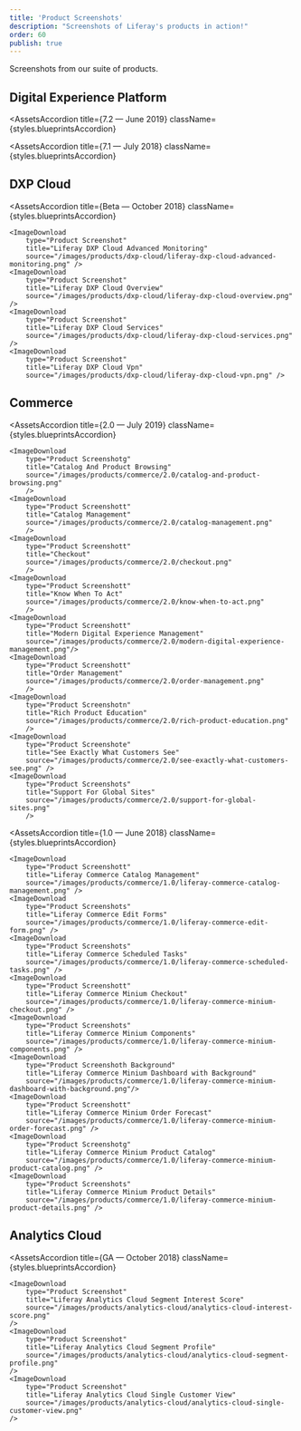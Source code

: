 ```yaml
---
title: 'Product Screenshots'
description: "Screenshots of Liferay's products in action!"
order: 60
publish: true
---
```



Screenshots from our suite of products.

## Digital Experience Platform
<AssetsAccordion
	title={<Heading level={3}>7.2 — June 2019</Heading>}
	className={styles.blueprintsAccordion}
>
<ImageDownload 
    type="Product Screenshot" 
    title="Collaboration Social Blogs" 
    source="/images/products/dxp/7.2/collaboration_social_blogs.png" 
    />
<ImageDownload 
    type="Product Screenshot" 
    title="Collaboration Social Message Boards" 
    source="/images/products/dxp/7.2/collaboration_social_message_boards.png" 
    />
<ImageDownload 
    type="Product Screenshot" 
    title="Connected Experiences Travel Blog" 
    source="/images/products/dxp/7.2/connected_experiences_travel_blog.jpg" 
    />
<ImageDownload 
    type="Product Screenshot" 
    title="Connected Systems Site Administration" 
    source="/images/products/dxp/7.2/connected_systems_site_administration.png" 
    />
<ImageDownload 
    type="Product Screenshot" 
    title="Content Management Content Sets" 
    source="/images/products/dxp/7.2/content_management_content_sets.png" 
    />
<ImageDownload 
    type="Product Screenshot" 
    title="Content Management Enterprise Dam" 
    source="/images/products/dxp/7.2/content_management_enterprise_DAM.png" 
    />
<ImageDownload 
    type="Product Screenshot" 
    title="Content Management Structured Content" 
    source="/images/products/dxp/7.2/content_management_structured_content.png" 
    />
<ImageDownload 
    type="Product Screenshot" 
    title="Experience Management Fragments" 
    source="/images/products/dxp/7.2/experience_management_fragments.png" 
    />
<ImageDownload 
    type="Product Screenshot" 
    title="Forms Data Provider" 
    source="/images/products/dxp/7.2/forms_data_provider.png" 
    />
<ImageDownload 
    type="Product Screenshot" 
    title="Forms Forms Structure" 
    source="/images/products/dxp/7.2/forms_forms_structure.png" 
    />
<ImageDownload 
    type="Product Screenshot" 
    title="Forms Multi Language Support" 
    source="/images/products/dxp/7.2/forms_multi_language_support.png" 
    />
<ImageDownload 
    type="Product Screenshot" 
    title="Forms Workflow" 
    source="/images/products/dxp/7.2/forms_workflow.png" 
    />
<ImageDownload 
    type="Product Screenshot" 
    title="Identity Management Personal Data Erasure" 
    source="/images/products/dxp/7.2/identity_management_personal_data_erasure.png" 
    />
<ImageDownload 
    type="Product Screenshot" 
    title="Identity Management Service Access Policies" 
    source="/images/products/dxp/7.2/identity_management_service_access_policies.png" 
    />
<ImageDownload 
    type="Product Screenshot" 
    title="Identity Management Site Roles" 
    source="/images/products/dxp/7.2/identity_management_site_roles.png" 
    />
<ImageDownload 
    type="Product Screenshot" 
    title="Personalize Experiences Travel Blog Site" 
    source="/images/products/dxp/7.2/personalize_experiences_travel_blog_site.jpg" 
    />
<ImageDownload 
    type="Product Screenshot" 
    title="Personalize Experiences Travel Blog Site 2" 
    source="/images/products/dxp/7.2/personalize_experiences_travel_blog_site_2.jpg" 
    />
<ImageDownload 
    type="Product Screenshot" 
    title="Platform Services Custom Fields" 
    source="/images/products/dxp/7.2/platform_services_custom_fields.png" 
    />
<ImageDownload 
    type="Product Screenshot" 
    title="Platform Services Search Administration" 
    source="/images/products/dxp/7.2/platform_services_search_administration.png" 
    />
<ImageDownload 
    type="Product Screenshot" 
    title="Platform Services Server Administration" 
    source="/images/products/dxp/7.2/platform_services_server_administration.png" 
    />
<ImageDownload 
    type="Product Screenshot" 
    title="Platform Services Site Administration" 
    source="/images/products/dxp/7.2/platform_services_site_administration.png" 
    />
<ImageDownload 
    type="Product Screenshot" 
    title="Segmentation Experiences" 
    source="/images/products/dxp/7.2/segmentation_experiences.jpg" 
    />
<ImageDownload 
    type="Product Screenshot" 
    title="Segmentation Rule Builder" 
    source="/images/products/dxp/7.2/segmentation_rule_builder.png" 
    />
</AssetsAccordion>
<AssetsAccordion
title={<Heading level={3}>7.1 — July 2018</Heading>}
className={styles.blueprintsAccordion}
>
<ImageDownload 
    type="Product Screenshot" 
    title="Liferay DXP Collaboration" 
    source="/images/products/dxp/7.1/liferay-dxp-collaboration.jpg" 
    />
<ImageDownload 
    type="Product Screenshot" 
    title="Liferay DXP Content Management" 
    source="/images/products/dxp/7.1/liferay-dxp-content-management.jpg" 
    />
<ImageDownload 
    type="Product Screenshot" 
    title="Liferay DXP Dam Efss" 
    source="/images/products/dxp/7.1/liferay-dxp-dam-efss.jpg" 
    />
<ImageDownload 
    type="Product Screenshot" 
    title="Liferay DXP Developer Tools" 
    source="/images/products/dxp/7.1/liferay-dxp-developer-tools.jpg" 
    />
<ImageDownload 
    type="Product Screenshot" 
    title="Liferay DXP Forms Business Automation" 
    source="/images/products/dxp/7.1/liferay-dxp-forms-business-automation.png" 
    />
<ImageDownload 
    type="Product Screenshot" 
    title="Liferay DXP Horizontal Portal" 
    source="/images/products/dxp/7.1/liferay-dxp-horizontal-portal.jpg" 
    />
<ImageDownload 
    type="Product Screenshot" 
    title="Liferay DXP Mobile Experience" 
    source="/images/products/dxp/7.1/liferay-dxp-mobile-experience.png" 
    />
</AssetsAccordion>

## DXP Cloud
<AssetsAccordion
	title={<Heading level={3}>Beta — October 2018</Heading>}
	className={styles.blueprintsAccordion}
>
    <ImageDownload 
        type="Product Screenshot"
        title="Liferay DXP Cloud Advanced Monitoring" 
        source="/images/products/dxp-cloud/liferay-dxp-cloud-advanced-monitoring.png" />
    <ImageDownload 
        type="Product Screenshot"
        title="Liferay DXP Cloud Overview" 
        source="/images/products/dxp-cloud/liferay-dxp-cloud-overview.png" />
    <ImageDownload 
        type="Product Screenshot"
        title="Liferay DXP Cloud Services" 
        source="/images/products/dxp-cloud/liferay-dxp-cloud-services.png" />
    <ImageDownload 
        type="Product Screenshot"
        title="Liferay DXP Cloud Vpn" 
        source="/images/products/dxp-cloud/liferay-dxp-cloud-vpn.png" />
</AssetsAccordion>

## Commerce
<AssetsAccordion
	title={<Heading level={3}>2.0 — July 2019</Heading>}
	className={styles.blueprintsAccordion}
>
    <ImageDownload
        type="Product Screenshotg"
        title="Catalog And Product Browsing"
        source="/images/products/commerce/2.0/catalog-and-product-browsing.png"
        />
    <ImageDownload
        type="Product Screenshott"
        title="Catalog Management"
        source="/images/products/commerce/2.0/catalog-management.png"
        />
    <ImageDownload
        type="Product Screenshott"
        title="Checkout"
        source="/images/products/commerce/2.0/checkout.png"
        />
    <ImageDownload
        type="Product Screenshott"
        title="Know When To Act"
        source="/images/products/commerce/2.0/know-when-to-act.png"
        />
    <ImageDownload
        type="Product Screenshott"
        title="Modern Digital Experience Management"
        source="/images/products/commerce/2.0/modern-digital-experience-management.png"/>
    <ImageDownload
        type="Product Screenshott"
        title="Order Management"
        source="/images/products/commerce/2.0/order-management.png"
        />
    <ImageDownload
        type="Product Screenshotn"
        title="Rich Product Education"
        source="/images/products/commerce/2.0/rich-product-education.png"
        />
    <ImageDownload
        type="Product Screenshote"
        title="See Exactly What Customers See"
        source="/images/products/commerce/2.0/see-exactly-what-customers-see.png" />
    <ImageDownload
        type="Product Screenshots"
        title="Support For Global Sites"
        source="/images/products/commerce/2.0/support-for-global-sites.png"
        />
</AssetsAccordion>

<AssetsAccordion
	title={<Heading level={3}>1.0 — June 2018</Heading>}
	className={styles.blueprintsAccordion}
>
    <ImageDownload
        type="Product Screenshott"
        title="Liferay Commerce Catalog Management"
        source="/images/products/commerce/1.0/liferay-commerce-catalog-management.png" />
    <ImageDownload
        type="Product Screenshots"
        title="Liferay Commerce Edit Forms"
        source="/images/products/commerce/1.0/liferay-commerce-edit-form.png" />
    <ImageDownload
        type="Product Screenshots"
        title="Liferay Commerce Scheduled Tasks"
        source="/images/products/commerce/1.0/liferay-commerce-scheduled-tasks.png" />
    <ImageDownload
        type="Product Screenshott"
        title="Liferay Commerce Minium Checkout"
        source="/images/products/commerce/1.0/liferay-commerce-minium-checkout.png" />
    <ImageDownload 
        type="Product Screenshots"
        title="Liferay Commerce Minium Components"
        source="/images/products/commerce/1.0/liferay-commerce-minium-components.png" />
    <ImageDownload 
        type="Product Screenshoth Background"
        title="Liferay Commerce Minium Dashboard with Background"
        source="/images/products/commerce/1.0/liferay-commerce-minium-dashboard-with-background.png"/>
    <ImageDownload 
        type="Product Screenshott"
        title="Liferay Commerce Minium Order Forecast"
        source="/images/products/commerce/1.0/liferay-commerce-minium-order-forecast.png" />
    <ImageDownload 
        type="Product Screenshotg"
        title="Liferay Commerce Minium Product Catalog"
        source="/images/products/commerce/1.0/liferay-commerce-minium-product-catalog.png" />
    <ImageDownload 
        type="Product Screenshots"
        title="Liferay Commerce Minium Product Details"
        source="/images/products/commerce/1.0/liferay-commerce-minium-product-details.png" />
</AssetsAccordion> 

## Analytics Cloud
<AssetsAccordion
	title={<Heading level={3}>GA — October 2018</Heading>}
	className={styles.blueprintsAccordion}
>
    <ImageDownload 
        type="Product Screenshot"
        title="Liferay Analytics Cloud Segment Interest Score" 
        source="/images/products/analytics-cloud/analytics-cloud-interest-score.png" 
    />
    <ImageDownload 
        type="Product Screenshot"
        title="Liferay Analytics Cloud Segment Profile" 
        source="/images/products/analytics-cloud/analytics-cloud-segment-profile.png" 
    />
    <ImageDownload 
        type="Product Screenshot"
        title="Liferay Analytics Cloud Single Customer View" 
        source="/images/products/analytics-cloud/analytics-cloud-single-customer-view.png" 
    />
</AssetsAccordion>